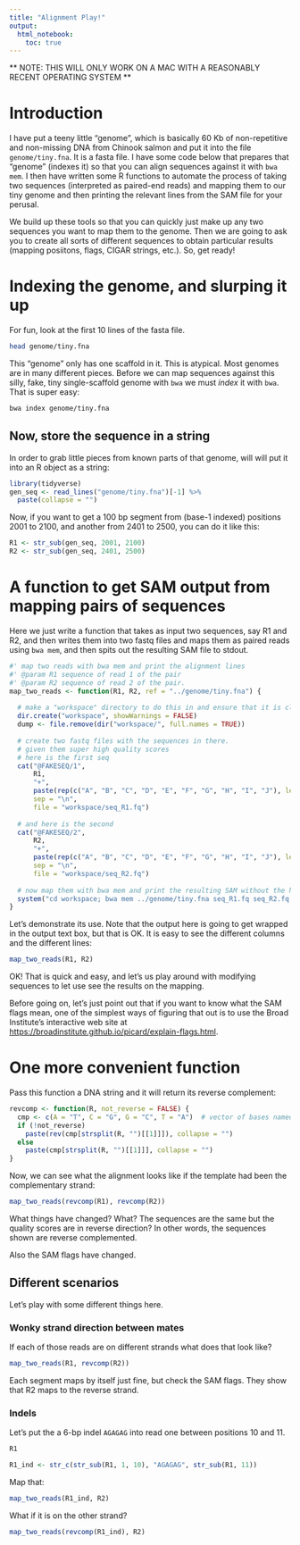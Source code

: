 ```yaml
---
title: "Alignment Play!"
output: 
  html_notebook:
    toc: true
---
```


** NOTE:  THIS WILL ONLY WORK ON A MAC WITH A REASONABLY RECENT OPERATING SYSTEM **

# Introduction


I have put a teeny little "genome", which is basically 60 Kb of non-repetitive and non-missing
DNA from Chinook salmon
and put it into the file `genome/tiny.fna`. It is a fasta file.  I have some code below
that prepares that "genome" (indexes it) so that you can align sequences against it
with `bwa mem`.  I then have written some R functions to automate the process of
taking two sequences (interpreted as paired-end reads) and mapping them to our tiny genome
and then printing the relevant lines from the SAM file for your perusal.

We build up these tools so that you can quickly just make up any two sequences you
want to map them to the genome.  Then we are going to ask you to create all sorts of
different sequences to obtain particular results (mapping posiitons, flags, CIGAR strings, etc.).
So, get ready!

# Indexing the genome, and slurping it up

For fun, look at the first 10 lines of the fasta file.
```bash
head genome/tiny.fna
```
This "genome" only has one scaffold in it.  This is atypical.  Most genomes are in many
different pieces.
Before we can map sequences against this silly, fake, tiny single-scaffold genome with `bwa`
we must _index_ it with `bwa`.  That is super easy:
```sh
bwa index genome/tiny.fna
```

## Now, store the sequence in a string

In order to grab little pieces from known parts of that genome,
will will put it into an R object as a string:
```r
library(tidyverse)
gen_seq <- read_lines("genome/tiny.fna")[-1] %>%
  paste(collapse = "")
```

Now, if you want to get a 100 bp segment from (base-1 indexed) positions 2001 to 2100,
and another from 2401 to 2500,
you can do it like this:
```r
R1 <- str_sub(gen_seq, 2001, 2100)
R2 <- str_sub(gen_seq, 2401, 2500)
```

# A function to get SAM output from mapping pairs of sequences

Here we just write a function that takes as input two sequences, say R1 and R2, and then
writes them into two fastq files and maps them as paired reads using `bwa mem`, and then
spits out the resulting SAM file to stdout.
```r
#' map two reads with bwa mem and print the alignment lines
#' @param R1 sequence of read 1 of the pair
#' @param R2 sequence of read 2 of the pair.
map_two_reads <- function(R1, R2, ref = "../genome/tiny.fna") {
  
  # make a "workspace" directory to do this in and ensure that it is clean
  dir.create("workspace", showWarnings = FALSE)
  dump <- file.remove(dir("workspace/", full.names = TRUE))
  
  # create two fastq files with the sequences in there.
  # given them super high quality scores
  # here is the first seq
  cat("@FAKESEQ/1", 
      R1, 
      "+", 
      paste(rep(c("A", "B", "C", "D", "E", "F", "G", "H", "I", "J"), length.out = nchar(R1)), collapse = ""), 
      sep = "\n", 
      file = "workspace/seq_R1.fq")
  
  # and here is the second
  cat("@FAKESEQ/2", 
      R2, 
      "+", 
      paste(rep(c("A", "B", "C", "D", "E", "F", "G", "H", "I", "J"), length.out = nchar(R2)), collapse = ""),
      sep = "\n", 
      file = "workspace/seq_R2.fq")
                
  # now map them with bwa mem and print the resulting SAM without the header
  system("cd workspace; bwa mem ../genome/tiny.fna seq_R1.fq seq_R2.fq 2> bwa.stderr")
}
```

Let's demonstrate its use.  Note that the output here is going to get wrapped in the output text box,
but that is OK. It is easy to see the different columns and the different lines:
```r
map_two_reads(R1, R2)
```

OK! That is quick and easy, and let's us play around with modifying sequences to let use see the
results on the mapping.

Before going on, let's just point out that if you want to know what the SAM flags mean, one
of the simplest ways of figuring that out is to use the Broad Institute's interactive
web site at
[https://broadinstitute.github.io/picard/explain-flags.html](https://broadinstitute.github.io/picard/explain-flags.html).

# One more convenient function

Pass this function a DNA string and it will return its reverse complement:
```r
revcomp <- function(R, not_reverse = FALSE) {
  cmp <- c(A = "T", C = "G", G = "C", T = "A")  # vector of bases named as their complements
  if (!not_reverse)
    paste(rev(cmp[strsplit(R, "")[[1]]]), collapse = "")
  else 
    paste(cmp[strsplit(R, "")[[1]]], collapse = "")
}
```

Now, we can see what the alignment looks like if the template had been the
complementary strand:
```r
map_two_reads(revcomp(R1), revcomp(R2))
```

What things have changed?  What? The sequences are the same but the quality scores
are in reverse direction?  In other words, the sequences shown are reverse complemented.

Also the SAM flags have changed.

## Different scenarios

Let's play with some different things here.

### Wonky strand direction between mates

If each of those reads are on different strands what does that look like?
```r
map_two_reads(R1, revcomp(R2))
```

Each segment maps by itself just fine, but check the SAM flags. They show that R2 maps to the reverse strand.

### Indels  

Let's put the a 6-bp indel `AGAGAG` into read one between positions 10 and 11.
```r
R1
```

```r
R1_ind <- str_c(str_sub(R1, 1, 10), "AGAGAG", str_sub(R1, 11))                 
```

Map that:
```r
map_two_reads(R1_ind, R2)
```

What if it is on the other strand?
```r
map_two_reads(revcomp(R1_ind), R2)
```

